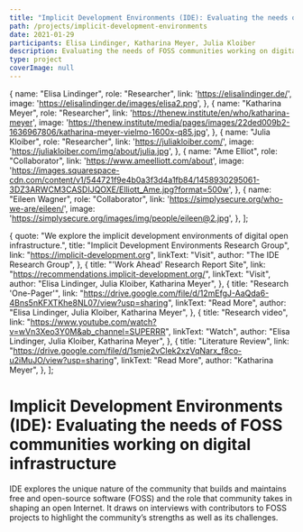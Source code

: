 ```yaml
---
title: "Implicit Development Environments (IDE): Evaluating the needs of FOSS communities working on digital infrastructure"
path: /projects/implicit-development-environments
date: 2021-01-29
participants: Elisa Lindinger, Katharina Meyer, Julia Kloiber
description: Evaluating the needs of FOSS communities working on digital infrastructure
type: project
coverImage: null
---
```


  {
    name: "Elisa Lindinger",
    role: "Researcher",
    link: 'https://elisalindinger.de/',
    image: 'https://elisalindinger.de/images/elisa2.png',
  },
  {
    name: "Katharina Meyer",
    role: "Researcher",
    link: 'https://thenew.institute/en/who/katharina-meyer',
    image: 'https://thenew.institute/media/pages/images/22ded009b2-1636967806/katharina-meyer-vielmo-1600x-q85.jpg',
  },
  {
    name: "Julia Kloiber",
    role: "Researcher",
    link: 'https://juliakloiber.com/',
    image: 'https://juliakloiber.com/img/about/julia.jpg',
  },
  {
    name: "Ame Elliot",
    role: "Collaborator",
    link: 'https://www.ameelliott.com/about',
    image: 'https://images.squarespace-cdn.com/content/v1/544721f9e4b0a3f3d4a1fb84/1458930295061-3DZ3ARWCM3CASDIJQOXE/Elliott_Ame.jpg?format=500w',
  },
  {
    name: "Eileen Wagner",
    role: "Collaborator",
    link: 'https://simplysecure.org/who-we-are/eileen/',
    image: 'https://simplysecure.org/images/img/people/eileen@2.jpg',
  },
];

  {
    quote: "We explore the implicit development environments of digital open infrastructure.",
    title: "Implicit Development Environments Research Group",
    link: "https://implicit-development.org",
    linkText: "Visit",
    author: "The IDE Research Group",
  },
  {
    title: "'Work Ahead' Research Report Site",
    link: "https://recommendations.implicit-development.org/",
    linkText: "Visit",
    author: "Elisa Lindinger, Julia Kloiber, Katharina Meyer",
  },
  {
    title: "Research 'One-Pager'",
    link: "https://drive.google.com/file/d/12mEfgJ-AaQda6-4Bns5nKFXTKhe8NL07/view?usp=sharing",
    linkText: "Read More",
    author: "Elisa Lindinger, Julia Kloiber, Katharina Meyer",
  },
  {
    title: "Research video",
    link: "https://www.youtube.com/watch?v=wVn3Xeo3Y0M&ab_channel=SUPERRR",
    linkText: "Watch",
    author: "Elisa Lindinger, Julia Kloiber, Katharina Meyer",
  },
  {
    title: "Literature Review",
    link: "https://drive.google.com/file/d/1smje2vClek2xzVqNarx_f8co-u2iMuJO/view?usp=sharing",
    linkText: "Read More",
    author: "Katharina Meyer",
  },
];

# Implicit Development Environments (IDE): Evaluating the needs of FOSS communities working on digital infrastructure

IDE explores the unique nature of the community that builds and maintains free and open-source software (FOSS) and the role that community takes in shaping an open Internet. It draws on interviews with contributors to FOSS projects to highlight the community’s strengths as well as its challenges.
